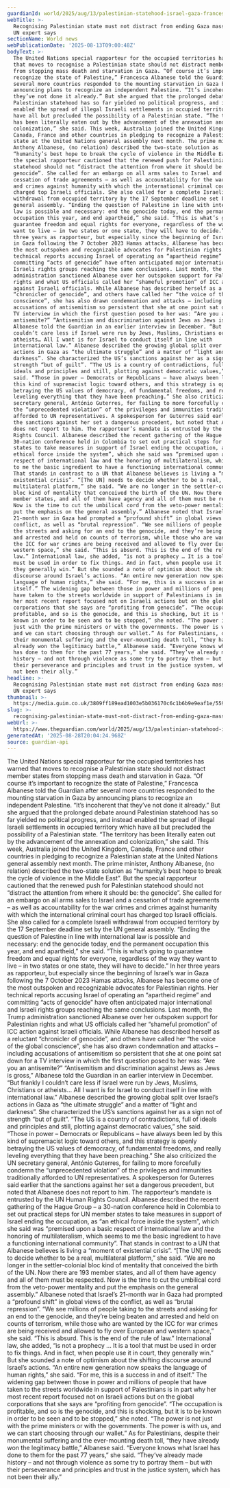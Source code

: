 ```yaml
---
guardianId: world/2025/aug/13/palestinian-statehood-israel-gaza-francesca-albanese
webTitle: >-
  Recognising Palestinian state must not distract from ending Gaza mass deaths,
  UN expert says
sectionName: World news
webPublicationDate: '2025-08-13T09:00:48Z'
bodyText: >-
  The United Nations special rapporteur for the occupied territories has warned
  that moves to recognise a Palestinian state should not distract member states
  from stopping mass death and starvation in Gaza. “Of course it’s important to
  recognize the state of Palestine,” Francesca Albanese told the Guardian after
  several more countries responded to the mounting starvation in Gaza by
  announcing plans to recognize an independent Palestine. “It’s incoherent that
  they’ve not done it already.” But she argued that the prolonged debate around
  Palestinian statehood has so far yielded no political progress, and instead
  enabled the spread of illegal Israeli settlements in occupied territory which
  have all but precluded the possibility of a Palestinian state. “The territory
  has been literally eaten out by the advancement of the annexation and
  colonization,” she said. This week, Australia joined the United Kingdom,
  Canada, France and other countries in pledging to recognize a Palestinian
  state at the United Nations general assembly next month. The prime minister,
  Anthony Albanese, (no relation) described the two-state solution as
  “humanity’s best hope to break the cycle of violence in the Middle East”. But
  the special rapporteur cautioned that the renewed push for Palestinian
  statehood should not “distract the attention from where it should be: the
  genocide”. She called for an embargo on all arms sales to Israel and a
  cessation of trade agreements – as well as accountability for the war crimes
  and crimes against humanity with which the international criminal court has
  charged top Israeli officials. She also called for a complete Israeli
  withdrawal from occupied territory by the 17 September deadline set by the UN
  general assembly. “Ending the question of Palestine in line with international
  law is possible and necessary: end the genocide today, end the permanent
  occupation this year, and end apartheid,” she said. “This is what’s going to
  guarantee freedom and equal rights for everyone, regardless of the way they
  want to live – in two states or one state, they will have to decide.” In her
  three years as rapporteur, but especially since the beginning of Israel’s war
  in Gaza following the 7 October 2023 Hamas attacks, Albanese has become one of
  the most outspoken and recognizable advocates for Palestinian rights. Her
  technical reports accusing Israel of operating an “apartheid regime” and
  committing “acts of genocide” have often anticipated major international and
  Israeli rights groups reaching the same conclusions. Last month, the Trump
  administration sanctioned Albanese over her outspoken support for Palestinian
  rights and what US officials called her “shameful promotion” of ICC action
  against Israeli officials. While Albanese has described herself as a reluctant
  “chronicler of genocide”, and others have called her “the voice of the global
  conscience”, she has also drawn condemnation and attacks – including
  accusations of antisemitism so persistent that she at one point sat down for a
  TV interview in which the first question posed to her was: “Are you an
  antisemite?” “Antisemitism and discrimination against Jews as Jews is gross,”
  Albanese told the Guardian in an earlier interview in December. “But frankly I
  couldn’t care less if Israel were run by Jews, Muslims, Christians or
  atheists… All I want is for Israel to conduct itself in line with
  international law.” Albanese described the growing global split over Israel’s
  actions in Gaza as “the ultimate struggle” and a matter of “light and
  darkness”. She characterized the US’s sanctions against her as a sign not of
  strength “but of guilt”. “The US is a country of contradictions, full of
  ideals and principles and still, plotting against democratic values,” she
  said. “Those in power – Democrats or Republicans – have always been led by
  this kind of supremacist logic toward others, and this strategy is openly
  betraying the US values of democracy, of fundamental freedoms, and really
  leveling everything that they have been preaching.” She also criticized the UN
  secretary general, António Guterres, for failing to more forcefully condemn
  the “unprecedented violation” of the privileges and immunities traditionally
  afforded to UN representatives. A spokesperson for Guterres said earlier that
  the sanctions against her set a dangerous precedent, but noted that Albanese
  does not report to him. The rapporteur’s mandate is entrusted by the UN Human
  Rights Council. Albanese described the recent gathering of the Hague Group – a
  30-nation conference held in Colombia to set out practical steps for UN member
  states to take measures in support of Israel ending the occupation, as “an
  ethical force inside the system”, which she said was “premised upon a basic
  respect of international law and the honoring of multilateralism, which seems
  to me the basic ingredient to have a functioning international community”.
  That stands in contrast to a UN that Albanese believes is living a “moment of
  existential crisis”. “[The UN] needs to decide whether to be a real,
  multilateral platform,” she said. “We are no longer in the settler-colonial
  bloc kind of mentality that conceived the birth of the UN. Now there are 193
  member states, and all of them have agency and all of them must be respected.
  Now is the time to cut the umbilical cord from the veto-power mentality and
  put the emphasis on the general assembly.” Albanese noted that Israel’s
  21-month war in Gaza had prompted a “profound shift” in global views of the
  conflict, as well as “brutal repression”. “We see millions of people taking to
  the streets and asking for an end to the genocide, and they’re being beaten
  and arrested and held on counts of terrorism, while those who are wanted by
  the ICC for war crimes are being received and allowed to fly over European and
  western space,” she said. “This is absurd. This is the end of the rule of
  law.” International law, she added, “is not a prophecy … It is a tool that
  must be used in order to fix things. And in fact, when people use it in court,
  they generally win.” But she sounded a note of optimism about the shifting
  discourse around Israel’s actions. “An entire new generation now speaks the
  language of human rights,” she said. “For me, this is a success in and of
  itself.” The widening gap between those in power and millions of people that
  have taken to the streets worldwide in support of Palestinians is in part why
  her most recent report focused not on Israeli actions but on the global
  corporations that she says are “profiting from genocide”. “The occupation is
  profitable, and so is the genocide, and this is shocking, but it is to be
  known in order to be seen and to be stopped,” she noted. “The power is not
  just with the prime ministers or with the governments. The power is with us,
  and we can start choosing through our wallet.” As for Palestinians, despite
  their monumental suffering and the ever-mounting death toll, “they have
  already won the legitimacy battle,” Albanese said. “Everyone knows what Israel
  has done to them for the past 77 years,” she said. “They’ve already made
  history – and not through violence as some try to portray them – but with
  their perseverance and principles and trust in the justice system, which has
  not been their ally.”
headline: >-
  Recognising Palestinian state must not distract from ending Gaza mass deaths,
  UN expert says
thumbnail: >-
  https://media.guim.co.uk/3809ff189ead1003e5b036170c6c1b6b9e9eaf1e/559_0_5602_4480/500.jpg
slug: >-
  recognising-palestinian-state-must-not-distract-from-ending-gaza-mass-deaths-un-expert-says
webUrl: >-
  https://www.theguardian.com/world/2025/aug/13/palestinian-statehood-israel-gaza-francesca-albanese
generatedAt: '2025-08-28T20:04:24.968Z'
source: guardian-api
---
```

The United Nations special rapporteur for the occupied territories has warned that moves to recognise a Palestinian state should not distract member states from stopping mass death and starvation in Gaza. “Of course it’s important to recognize the state of Palestine,” Francesca Albanese told the Guardian after several more countries responded to the mounting starvation in Gaza by announcing plans to recognize an independent Palestine. “It’s incoherent that they’ve not done it already.” But she argued that the prolonged debate around Palestinian statehood has so far yielded no political progress, and instead enabled the spread of illegal Israeli settlements in occupied territory which have all but precluded the possibility of a Palestinian state. “The territory has been literally eaten out by the advancement of the annexation and colonization,” she said. This week, Australia joined the United Kingdom, Canada, France and other countries in pledging to recognize a Palestinian state at the United Nations general assembly next month. The prime minister, Anthony Albanese, (no relation) described the two-state solution as “humanity’s best hope to break the cycle of violence in the Middle East”. But the special rapporteur cautioned that the renewed push for Palestinian statehood should not “distract the attention from where it should be: the genocide”. She called for an embargo on all arms sales to Israel and a cessation of trade agreements – as well as accountability for the war crimes and crimes against humanity with which the international criminal court has charged top Israeli officials. She also called for a complete Israeli withdrawal from occupied territory by the 17 September deadline set by the UN general assembly. “Ending the question of Palestine in line with international law is possible and necessary: end the genocide today, end the permanent occupation this year, and end apartheid,” she said. “This is what’s going to guarantee freedom and equal rights for everyone, regardless of the way they want to live – in two states or one state, they will have to decide.” In her three years as rapporteur, but especially since the beginning of Israel’s war in Gaza following the 7 October 2023 Hamas attacks, Albanese has become one of the most outspoken and recognizable advocates for Palestinian rights. Her technical reports accusing Israel of operating an “apartheid regime” and committing “acts of genocide” have often anticipated major international and Israeli rights groups reaching the same conclusions. Last month, the Trump administration sanctioned Albanese over her outspoken support for Palestinian rights and what US officials called her “shameful promotion” of ICC action against Israeli officials. While Albanese has described herself as a reluctant “chronicler of genocide”, and others have called her “the voice of the global conscience”, she has also drawn condemnation and attacks – including accusations of antisemitism so persistent that she at one point sat down for a TV interview in which the first question posed to her was: “Are you an antisemite?” “Antisemitism and discrimination against Jews as Jews is gross,” Albanese told the Guardian in an earlier interview in December. “But frankly I couldn’t care less if Israel were run by Jews, Muslims, Christians or atheists… All I want is for Israel to conduct itself in line with international law.” Albanese described the growing global split over Israel’s actions in Gaza as “the ultimate struggle” and a matter of “light and darkness”. She characterized the US’s sanctions against her as a sign not of strength “but of guilt”. “The US is a country of contradictions, full of ideals and principles and still, plotting against democratic values,” she said. “Those in power – Democrats or Republicans – have always been led by this kind of supremacist logic toward others, and this strategy is openly betraying the US values of democracy, of fundamental freedoms, and really leveling everything that they have been preaching.” She also criticized the UN secretary general, António Guterres, for failing to more forcefully condemn the “unprecedented violation” of the privileges and immunities traditionally afforded to UN representatives. A spokesperson for Guterres said earlier that the sanctions against her set a dangerous precedent, but noted that Albanese does not report to him. The rapporteur’s mandate is entrusted by the UN Human Rights Council. Albanese described the recent gathering of the Hague Group – a 30-nation conference held in Colombia to set out practical steps for UN member states to take measures in support of Israel ending the occupation, as “an ethical force inside the system”, which she said was “premised upon a basic respect of international law and the honoring of multilateralism, which seems to me the basic ingredient to have a functioning international community”. That stands in contrast to a UN that Albanese believes is living a “moment of existential crisis”. “[The UN] needs to decide whether to be a real, multilateral platform,” she said. “We are no longer in the settler-colonial bloc kind of mentality that conceived the birth of the UN. Now there are 193 member states, and all of them have agency and all of them must be respected. Now is the time to cut the umbilical cord from the veto-power mentality and put the emphasis on the general assembly.” Albanese noted that Israel’s 21-month war in Gaza had prompted a “profound shift” in global views of the conflict, as well as “brutal repression”. “We see millions of people taking to the streets and asking for an end to the genocide, and they’re being beaten and arrested and held on counts of terrorism, while those who are wanted by the ICC for war crimes are being received and allowed to fly over European and western space,” she said. “This is absurd. This is the end of the rule of law.” International law, she added, “is not a prophecy … It is a tool that must be used in order to fix things. And in fact, when people use it in court, they generally win.” But she sounded a note of optimism about the shifting discourse around Israel’s actions. “An entire new generation now speaks the language of human rights,” she said. “For me, this is a success in and of itself.” The widening gap between those in power and millions of people that have taken to the streets worldwide in support of Palestinians is in part why her most recent report focused not on Israeli actions but on the global corporations that she says are “profiting from genocide”. “The occupation is profitable, and so is the genocide, and this is shocking, but it is to be known in order to be seen and to be stopped,” she noted. “The power is not just with the prime ministers or with the governments. The power is with us, and we can start choosing through our wallet.” As for Palestinians, despite their monumental suffering and the ever-mounting death toll, “they have already won the legitimacy battle,” Albanese said. “Everyone knows what Israel has done to them for the past 77 years,” she said. “They’ve already made history – and not through violence as some try to portray them – but with their perseverance and principles and trust in the justice system, which has not been their ally.”
